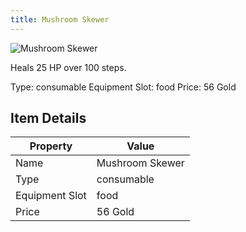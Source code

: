 ```yaml
---
title: Mushroom Skewer
---
```


<div className="flex items-start gap-6 mb-8">
  <div className="flex-shrink-0">
    <img src="/assets/resources/cooking/mushroom_skewer.png" alt="Mushroom Skewer" className="w-24 h-24 border rounded-lg" />
  </div>
  <div className="flex-1">
    <div className="space-y-2">
      <p className="text-lg text-muted-foreground">Heals 25 HP over 100 steps.</p>
      <div className="flex flex-wrap gap-4 text-sm">
        <span className="px-2 py-1 bg-green-100 dark:bg-green-900 rounded-md">
          Type: consumable
        </span>
        <span className="px-2 py-1 bg-purple-100 dark:bg-purple-900 rounded-md">
          Equipment Slot: food
        </span>
        <span className="px-2 py-1 bg-yellow-100 dark:bg-yellow-900 rounded-md">
          Price: 56 Gold
        </span>
      </div>
    </div>
  </div>
</div>

## Item Details
| Property | Value |
|----------|-------|
| Name | Mushroom Skewer |
| Type | consumable |
| Equipment Slot | food |
| Price | 56 Gold |

